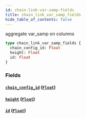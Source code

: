 ```yaml
---
id: chain-link-var-samp-fields
title: chain_link_var_samp_fields
hide_table_of_contents: false
---
```


aggregate var_samp on columns

```graphql
type chain_link_var_samp_fields {
  chain_config_id: Float
  height: Float
  id: Float
}
```

### Fields

#### [`chain_config_id`](#) ([`Float`](/07-graphql/scalars/float))

#### [`height`](#) ([`Float`](/07-graphql/scalars/float))

#### [`id`](#) ([`Float`](/07-graphql/scalars/float))
